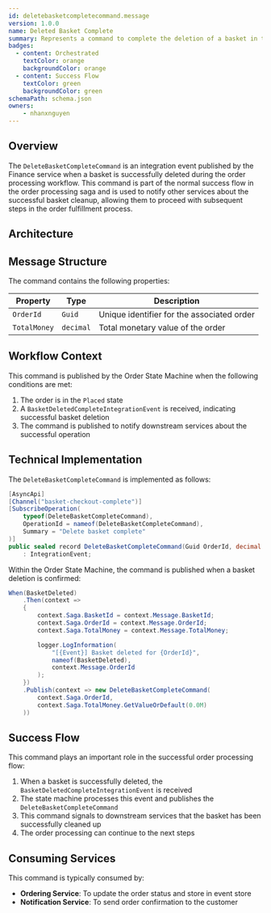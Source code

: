 ```yaml
---
id: deletebasketcompletecommand.message
version: 1.0.0
name: Deleted Basket Complete
summary: Represents a command to complete the deletion of a basket in the system
badges:
  - content: Orchestrated
    textColor: orange
    backgroundColor: orange
  - content: Success Flow
    textColor: green
    backgroundColor: green
schemaPath: schema.json
owners:
    - nhanxnguyen
---
```


## Overview

The `DeleteBasketCompleteCommand` is an integration event published by the Finance service when a basket is successfully deleted during the order processing workflow. This command is part of the normal success flow in the order processing saga and is used to notify other services about the successful basket cleanup, allowing them to proceed with subsequent steps in the order fulfillment process.

## Architecture

<NodeGraph />

## Message Structure

The command contains the following properties:

| Property | Type | Description |
|----------|------|-------------|
| `OrderId` | `Guid` | Unique identifier for the associated order |
| `TotalMoney` | `decimal` | Total monetary value of the order |

## Workflow Context

This command is published by the Order State Machine when the following conditions are met:

1. The order is in the `Placed` state
2. A `BasketDeletedCompleteIntegrationEvent` is received, indicating successful basket deletion
3. The command is published to notify downstream services about the successful operation

## Technical Implementation

The `DeleteBasketCompleteCommand` is implemented as follows:

```csharp frame="terminal"
[AsyncApi]
[Channel("basket-checkout-complete")]
[SubscribeOperation(
    typeof(DeleteBasketCompleteCommand),
    OperationId = nameof(DeleteBasketCompleteCommand),
    Summary = "Delete basket complete"
)]
public sealed record DeleteBasketCompleteCommand(Guid OrderId, decimal TotalMoney)
    : IntegrationEvent;
```

Within the Order State Machine, the command is published when a basket deletion is confirmed:

```csharp frame="terminal"
When(BasketDeleted)
    .Then(context =>
    {
        context.Saga.BasketId = context.Message.BasketId;
        context.Saga.OrderId = context.Message.OrderId;
        context.Saga.TotalMoney = context.Message.TotalMoney;

        logger.LogInformation(
            "[{Event}] Basket deleted for {OrderId}",
            nameof(BasketDeleted),
            context.Message.OrderId
        );
    })
    .Publish(context => new DeleteBasketCompleteCommand(
        context.Saga.OrderId,
        context.Saga.TotalMoney.GetValueOrDefault(0.0M)
    ))
```

## Success Flow

This command plays an important role in the successful order processing flow:

1. When a basket is successfully deleted, the `BasketDeletedCompleteIntegrationEvent` is received
2. The state machine processes this event and publishes the `DeleteBasketCompleteCommand`
3. This command signals to downstream services that the basket has been successfully cleaned up
4. The order processing can continue to the next steps

## Consuming Services

This command is typically consumed by:

- **Ordering Service**: To update the order status and store in event store
- **Notification Service**: To send order confirmation to the customer
